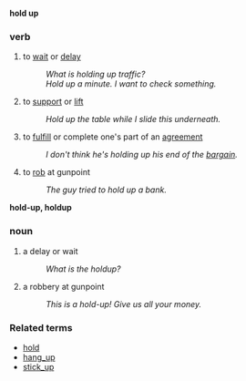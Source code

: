 '''hold up'''
===verb===
# to [[wait]] or [[delay]]
#: ''What is holding up traffic?''
#: ''Hold up a minute.  I want to check something.''
# to [[support]] or [[lift]]
#: ''Hold up the table while I slide this underneath.''
# to [[fulfill]] or complete one's part of an [[agreement]]
#: ''I don't think he's holding up his end of the [[bargain]].''
# to [[rob]] at gunpoint
#: ''The guy tried to hold up a bank.''

'''hold-up, holdup'''
===noun===
# a delay or wait
#: ''What is the holdup?''
# a robbery at gunpoint
#: ''This is a hold-up!  Give us all your money.''


===Related terms===
*[[hold]]
*[[hang_up]]
*[[stick_up]]